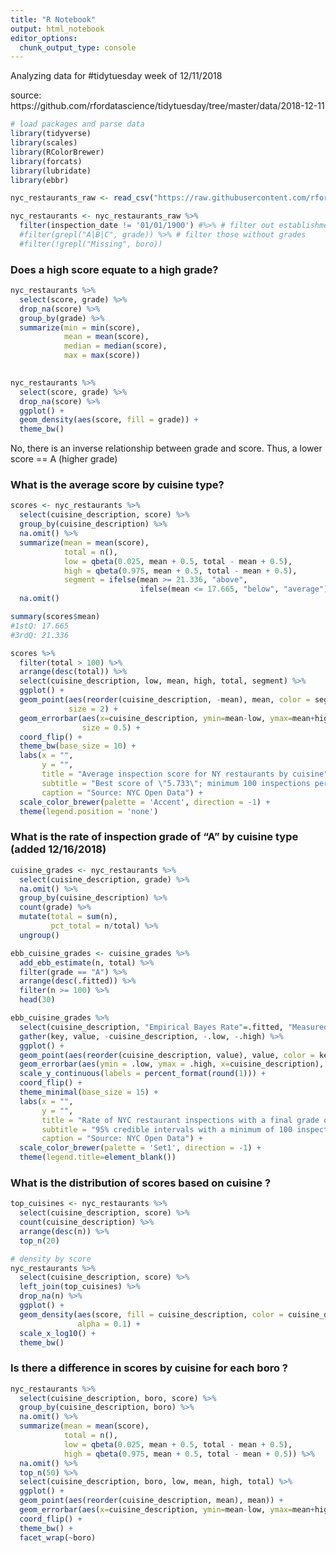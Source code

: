 ```yaml
---
title: "R Notebook"
output: html_notebook
editor_options: 
  chunk_output_type: console
---
```


Analyzing data for #tidytuesday week of 12/11/2018

source: https://github.com/rfordatascience/tidytuesday/tree/master/data/2018-12-11

```r
# load packages and parse data
library(tidyverse)
library(scales)
library(RColorBrewer)
library(forcats)
library(lubridate)
library(ebbr)

nyc_restaurants_raw <- read_csv("https://raw.githubusercontent.com/rfordatascience/tidytuesday/master/data/2018-12-11/nyc_restaurants.csv")

nyc_restaurants <- nyc_restaurants_raw %>%
  filter(inspection_date != '01/01/1900') #%>% # filter out establishments which have not been inspected yet
  #filter(grepl("A|B|C", grade)) %>% # filter those without grades
  #filter(!grepl("Missing", boro))
```


### Does a high score equate to a high grade?
```r
nyc_restaurants %>%
  select(score, grade) %>%
  drop_na(score) %>%
  group_by(grade) %>%
  summarize(min = min(score),
            mean = mean(score),
            median = median(score),
            max = max(score))
   

nyc_restaurants %>%
  select(score, grade) %>%
  drop_na(score) %>%
  ggplot() + 
  geom_density(aes(score, fill = grade)) +
  theme_bw()

```

No, there is an inverse relationship between grade and score. Thus, a lower score == A (higher grade)



### What is the average score by cuisine type?
```r
scores <- nyc_restaurants %>%
  select(cuisine_description, score) %>%
  group_by(cuisine_description) %>%
  na.omit() %>%
  summarize(mean = mean(score),
            total = n(),
            low = qbeta(0.025, mean + 0.5, total - mean + 0.5),
            high = qbeta(0.975, mean + 0.5, total - mean + 0.5),
            segment = ifelse(mean >= 21.336, "above", 
                             ifelse(mean <= 17.665, "below", "average"))) %>%
  na.omit()

summary(scores$mean)
#1stQ: 17.665
#3rdQ: 21.336

scores %>%
  filter(total > 100) %>%
  arrange(desc(total)) %>%
  select(cuisine_description, low, mean, high, total, segment) %>% 
  ggplot() +
  geom_point(aes(reorder(cuisine_description, -mean), mean, color = segment),
             size = 2) + 
  geom_errorbar(aes(x=cuisine_description, ymin=mean-low, ymax=mean+high, color = segment),
                size = 0.5) +
  coord_flip() +
  theme_bw(base_size = 10) +
  labs(x = "",
       y = "",
       title = "Average inspection score for NY restaurants by cuisine",
       subtitle = "Best score of \"5.733\"; minimum 100 inspections per cruisine type",
       caption = "Source: NYC Open Data") + 
  scale_color_brewer(palette = 'Accent', direction = -1) +
  theme(legend.position = 'none')

```



### What is the rate of inspection grade of "A" by cuisine type (added 12/16/2018)
```r
cuisine_grades <- nyc_restaurants %>%
  select(cuisine_description, grade) %>%
  na.omit() %>%
  group_by(cuisine_description) %>%
  count(grade) %>%
  mutate(total = sum(n),
         pct_total = n/total) %>%
  ungroup()

ebb_cuisine_grades <- cuisine_grades %>%
  add_ebb_estimate(n, total) %>%
  filter(grade == "A") %>%
  arrange(desc(.fitted)) %>%
  filter(n >= 100) %>%
  head(30) 

ebb_cuisine_grades %>%
  select(cuisine_description, "Empirical Bayes Rate"=.fitted, "Measured Rate"=.raw, .low, .high) %>%
  gather(key, value, -cuisine_description, -.low, -.high) %>%
  ggplot() + 
  geom_point(aes(reorder(cuisine_description, value), value, color = key), size = 3) +
  geom_errorbar(aes(ymin = .low, ymax = .high, x=cuisine_description), color = "gray50") +
  scale_y_continuous(labels = percent_format(round(1))) +
  coord_flip() +
  theme_minimal(base_size = 15) +
  labs(x = "",
       y = "",
       title = "Rate of NYC restaurant inspections with a final grade of \'A\' by cuisine type",
       subtitle = "95% credible intervals with a minimum of 100 inspections",
       caption = "Source: NYC Open Data") +
  scale_color_brewer(palette = 'Set1', direction = -1) +
  theme(legend.title=element_blank())

```





### What is the distribution of scores based on cuisine ?
```r
top_cuisines <- nyc_restaurants %>%
  select(cuisine_description, score) %>%
  count(cuisine_description) %>%
  arrange(desc(n)) %>%
  top_n(20)

# density by score
nyc_restaurants %>%
  select(cuisine_description, score) %>% 
  left_join(top_cuisines) %>% 
  drop_na(n) %>%
  ggplot() + 
  geom_density(aes(score, fill = cuisine_description, color = cuisine_description), 
               alpha = 0.1) +
  scale_x_log10() +
  theme_bw()

```




### Is there a difference in scores by cuisine for each boro ?
```r
nyc_restaurants %>%
  select(cuisine_description, boro, score) %>%
  group_by(cuisine_description, boro) %>%
  na.omit() %>%
  summarize(mean = mean(score),
            total = n(),
            low = qbeta(0.025, mean + 0.5, total - mean + 0.5),
            high = qbeta(0.975, mean + 0.5, total - mean + 0.5)) %>%
  na.omit() %>% 
  top_n(50) %>% 
  select(cuisine_description, boro, low, mean, high, total) %>% 
  ggplot() +
  geom_point(aes(reorder(cuisine_description, mean), mean)) + 
  geom_errorbar(aes(x=cuisine_description, ymin=mean-low, ymax=mean+high)) +
  coord_flip() +
  theme_bw() +
  facet_wrap(~boro)

```

